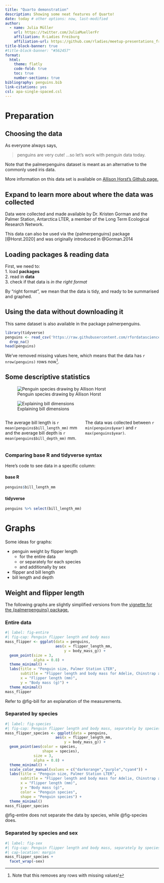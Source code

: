 ```yaml
---
title: "Quarto demonstration"
description: Showing some neat features of Quarto!
date: today # other options: now, last-modified
author:
  - name: Julia Müller 
    url: https://twitter.com/JuliaMuellerFr
    affiliation: R-Ladies Freiburg
    affiliation-url: https://github.com/rladies/meetup-presentations_freiburg
title-block-banner: true
#title-block-banner: "#562457"
format:
  html:
    theme: flatly
    code-fold: true
    toc: true
    number-sections: true
bibliography: penguins.bib
link-citations: yes
csl: apa-single-spaced.csl
---
```


# Preparation

## Choosing the data

As everyone always says,

> penguins are very cute! ...so let's work with penguin data today.

::: callout-note
Note that the palmerpenguins dataset is meant as an alternative to the commonly used iris data.
:::

More information on this data set is available on [Allison Horst's Github page.](https://allisonhorst.github.io/palmerpenguins/)

::: {.callout-caution collapse="true"}
## Expand to learn more about where the data was collected

Data were collected and made available by Dr. Kristen Gorman and the Palmer Station, Antarctica LTER, a member of the Long Term Ecological Research Network.
:::

This data can also be used via the {palmerpenguins} package [@Horst.2020] and was originally introduced in @Gorman.2014

## Loading packages & reading data

First, we need to:\
1. load **packages**\
2. read in **data**\
3. check if that data is *in the right format*

[By "right format", we mean that the data is tidy, and ready to be summarised and graphed.]{.aside}

::: callout-tip
## Using the data without downloading it

This same dataset is also available in the package palmerpenguins.
:::

```r
library(tidyverse)
penguins <- read_csv('https://raw.githubusercontent.com/rfordatascience/tidytuesday/master/data/2020/2020-07-28/penguins.csv') %>% 
  drop_na()
head(penguins)
```

We've removed missing values here, which means that the data has `r nrow(penguins)` rows now[^1].

[^1]: Note that this removes any rows with missing values!

## Some descriptive statistics

::: {layout-ncol="2"}
![Penguin species drawing by Allison Horst](penguin_species.png){#fig-penguins}

![Explaining bill dimensions](culmen_depth.png){#fig-bill}
:::

::: columns
::: {.column width="50%"}
The average bill length is `r mean(penguins$bill_length_mm)` mm and the average bill depth is `r mean(penguins$bill_depth_mm)` mm.
:::

::: {.column width="50%"}
The data was collected between `r min(penguins$year)` and `r max(penguins$year)`.
:::
:::

### Comparing base R and tidyverse syntax

Here's code to see data in a specific column:

::: panel-tabset
#### base R

``` r
penguins$bill_length_mm
```

#### tidyverse

``` r
penguins %>% select(bill_length_mm)
```
:::

# Graphs

Some ideas for graphs:

-   penguin weight by flipper length
    -   for the entire data\
    -   or separately for each species\
    -   and additionally by sex\
-   flipper and bill length\
-   bill length and depth

## Weight and flipper length

The following graphs are slightly simplified versions from the [vignette for the {palmerpenguins} package.](https://allisonhorst.github.io/palmerpenguins/articles/examples.html)

### Entire data

```r
#| label: fig-entire
#| fig-cap: Penguin flipper length and body mass
mass_flipper <- ggplot(data = penguins,
                       aes(x = flipper_length_mm,
                           y = body_mass_g)) +
  geom_point(size = 3,
             alpha = 0.8) +
  theme_minimal() +
  labs(title = "Penguin size, Palmer Station LTER",
       subtitle = "Flipper length and body mass for Adelie, Chinstrap and Gentoo Penguins",
       x = "Flipper length (mm)",
       y = "Body mass (g)") +
  theme_minimal()
mass_flipper
```

Refer to @fig-bill for an explanation of the measurements.

### Separated by species

```r
#| label: fig-species
#| fig-cap: Penguin flipper length and body mass, separately by species
mass_flipper_species <- ggplot(data = penguins,
                       aes(x = flipper_length_mm,
                           y = body_mass_g)) +
  geom_point(aes(color = species,
                 shape = species),
             size = 3,
             alpha = 0.8) +
  theme_minimal() +
  scale_color_manual(values = c("darkorange","purple","cyan4")) +
  labs(title = "Penguin size, Palmer Station LTER",
       subtitle = "Flipper length and body mass for Adelie, Chinstrap and Gentoo Penguins",
       x = "Flipper length (mm)",
       y = "Body mass (g)",
       color = "Penguin species",
       shape = "Penguin species") +
  theme_minimal()
mass_flipper_species
```

@fig-entire does not separate the data by species, while @fig-species does.

### Separated by species and sex

```r
#| label: fig-sex
#| fig-cap: Penguin flipper length and body mass, separately by species and sex
#| cap-location: margin
mass_flipper_species +
  facet_wrap(~sex)
```
